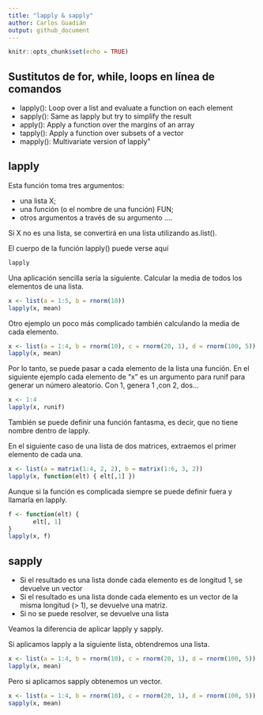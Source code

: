 ```yaml
---
title: "lapply & sapply"
author: Carlos Guadián
output: github_document
---
```


```r
knitr::opts_chunk$set(echo = TRUE)
```

## Sustitutos de for, while, loops en línea de comandos
- lapply(): Loop over a list and evaluate a function on each element
- sapply(): Same as lapply but try to simplify the result
- apply(): Apply a function over the margins of an array
- tapply(): Apply a function over subsets of a vector
- mapply(): Multivariate version of lapply”

## lapply
Esta función toma tres argumentos:

- una lista X; 
- una función (o el nombre de una función) FUN; 
- otros argumentos a través de su argumento .... 

Si X no es una lista, se convertirá en una lista utilizando as.list().

El cuerpo de la función lapply() puede verse aquí

```r
lapply
```

Una aplicación sencilla sería la siguiente. Calcular la media de todos los elementos de una lista.

```r
x <- list(a = 1:5, b = rnorm(10))
lapply(x, mean)
```

Otro ejemplo un poco más complicado también calculando la media de cada elemento.

```r
x <- list(a = 1:4, b = rnorm(10), c = rnorm(20, 1), d = rnorm(100, 5))
lapply(x, mean) 
```

Por lo tanto, se puede pasar a cada elemento de la lista una función. En el siguiente ejemplo cada elemento de "x" es un argumento para runif para generar un número aleatorio. Con 1, genera 1 ,con 2, dos...

```r
x <- 1:4
lapply(x, runif) 
```

También se puede definir una función fantasma, es decir, que no tiene nombre dentro de lapply.

En el siguiente caso de una lista de dos matrices, extraemos el primer elemento de cada una.

```r
x <- list(a = matrix(1:4, 2, 2), b = matrix(1:6, 3, 2))
lapply(x, function(elt) { elt[,1] }) 
```

Aunque si la función es complicada siempre se puede definir fuera y llamarla en lapply.

```r
f <- function(elt) {
       elt[, 1]
}
lapply(x, f)
```

## sapply
- Si el resultado es una lista donde cada elemento es de longitud 1, se devuelve un vector
- Si el resultado es una lista donde cada elemento es un vector de la misma longitud (> 1), se devuelve una matriz.
- Si no se puede resolver, se devuelve una lista

Veamos la diferencia de aplicar lapply y sapply.

Si aplicamos lapply a la siguiente lista, obtendremos una lista.

```r
x <- list(a = 1:4, b = rnorm(10), c = rnorm(20, 1), d = rnorm(100, 5))
lapply(x, mean)
```

Pero si aplicamos sapply obtenemos un vector.

```r
x <- list(a = 1:4, b = rnorm(10), c = rnorm(20, 1), d = rnorm(100, 5))
sapply(x, mean)
```
